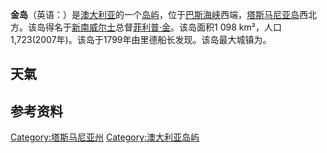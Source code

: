 {{expand language|en|page=King Island (Tasmania)}}
{{Infobox Islands
|name = 金岛(又名金格岛)
|image name = king island map - zh.png
|image caption = 
|locator map = LGATasmania King.png
|native name =King Island
|native name link =
|location = [[塔斯马尼亚|塔斯马尼亚]]
|coordinates= {{Coord|39|52|S|143|59|E|type:isle|display=title}}
|area = 1 098 km²
|highest mount = [[Mount_Stanley_(King_Island)|Mount Stanley]]
|elevation = 213 m
|country = Australia
|country admin divisions title = 
|country admin divisions = 
|country admin divisions title 1 = 
|country admin divisions 1 = 
|country largest city = {{link-en|柯里|Currie, Tasmania}}
|country largest settlement population = population 800
|population = 1723
|population as of =2007年6月 <ref>Australian Bureau of Statistics web site</ref>
|density = 1.57
|ethnic groups =
}}
'''金岛'''（英语：{{lang|en|'''King Island'''}}）是[[澳大利亚|澳大利亚]]的一个[[岛屿|岛屿]]，位于[[巴斯海峡|巴斯海峡]]西端，[[塔斯马尼亚岛|塔斯马尼亚岛]]西北方。该岛得名于[[新南威尔士|新南威尔士]]总督[[菲利普·金|菲利普·金]]。该岛面积1 098 km²，人口1,723(2007年)。该岛于1799年由里德船长发现。该岛最大城镇为{{link-en|柯里|Currie, Tasmania}}。

==天氣==
{{Weather box
|location = 金岛
|metric first = Yes
|single line = Yes
|Jan record high C = 37.8
|Feb record high C = 37.6
|Mar record high C = 35.0
|Apr record high C = 30.0
|May record high C = 23.1
|Jun record high C = 18.6
|Jul record high C = 18.0
|Aug record high C = 19.6
|Sep record high C = 26.5
|Oct record high C = 29.5
|Nov record high C = 33.0
|Dec record high C = 36.0
|year record high C = 37.8
|Jan high C = 20.3
|Feb high C = 20.6
|Mar high C = 19.6
|Apr high C = 17.2
|May high C = 15.1
|Jun high C = 13.5
|Jul high C = 12.9
|Aug high C = 13.2
|Sep high C = 14.3
|Oct high C = 15.6
|Nov high C = 17.0
|Dec high C = 18.7
|year high C = 16.5
|Jan low C = 12.5
|Feb low C = 13.1
|Mar low C = 12.6
|Apr low C = 11.2
|May low C = 9.8
|Jun low C = 8.5
|Jul low C = 7.8
|Aug low C = 7.8
|Sep low C = 8.3
|Oct low C = 9.0
|Nov low C = 9.9
|Dec low C = 11.3
|year low C = 10.2
|Jan record low C = 6.4
|Feb record low C = 7.0
|Mar record low C = 6.1
|Apr record low C = -0.6
|May record low C = 1.1
|Jun record low C = 1.0
|Jul record low C = -0.5
|Aug record low C = -0.5
|Sep record low C = −2.2
|Oct record low C = 0.0
|Nov record low C = 0.6
|Dec record low C = 4.6
|year record low C = −2.2
|Jan precipitation mm = 35.6
|Feb precipitation mm = 38.8
|Mar precipitation mm = 48.0
|Apr precipitation mm = 67.8
|May precipitation mm = 98.0
|Jun precipitation mm = 102.4
|Jul precipitation mm = 124.1
|Aug precipitation mm = 114.7
|Sep precipitation mm = 84.2
|Oct precipitation mm = 74.8
|Nov precipitation mm = 59.8
|Dec precipitation mm = 52.3
|year precipitation mm = 900.2
|Jan precipitation days = 6.4
|Feb precipitation days = 6.2
|Mar precipitation days = 8.3
|Apr precipitation days = 11.6
|May precipitation days = 15.3
|Jun precipitation days = 16.5
|Jul precipitation days = 19.3
|Aug precipitation days = 18.8
|Sep precipitation days = 15.4
|Oct precipitation days = 13.1
|Nov precipitation days = 10.3
|Dec precipitation days = 8.7
|source 1 = <small>[[Bureau_of_Meteorology_(Australia)|Bureau of Meteorology]]."<ref>[http://www.bom.gov.au/climate/averages/tables/cw_098001.shtml Australian Bureau of Meteorology]</ref></small>
|date=August 2010
}}

==参考资料==
{{reflist}}

{{DEFAULTSORT:King Island}}
[[Category:塔斯马尼亚州|Category:塔斯马尼亚州]]
[[Category:澳大利亚岛屿|Category:澳大利亚岛屿]]